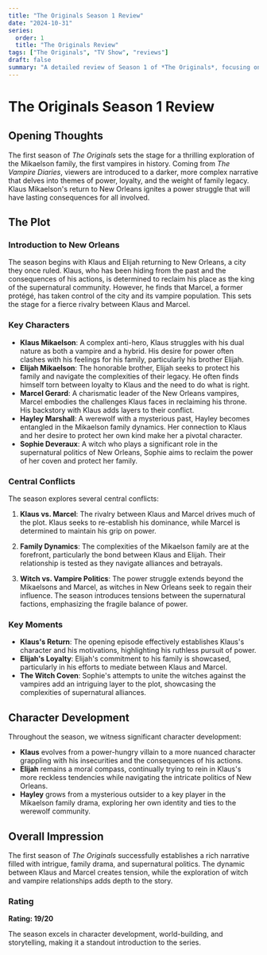 ```yaml
---
title: "The Originals Season 1 Review"
date: "2024-10-31"
series:
  order: 1
  title: "The Originals Review"
tags: ["The Originals", "TV Show", "reviews"]
draft: false
summary: "A detailed review of Season 1 of *The Originals*, focusing on the return of the Mikaelson family to New Orleans and the intricate dynamics of power and family."
---
```


# The Originals Season 1 Review

## Opening Thoughts

The first season of _The Originals_ sets the stage for a thrilling exploration of the Mikaelson family, the first vampires in history. Coming from _The Vampire Diaries_, viewers are introduced to a darker, more complex narrative that delves into themes of power, loyalty, and the weight of family legacy. Klaus Mikaelson's return to New Orleans ignites a power struggle that will have lasting consequences for all involved.

## The Plot

### Introduction to New Orleans

The season begins with Klaus and Elijah returning to New Orleans, a city they once ruled. Klaus, who has been hiding from the past and the consequences of his actions, is determined to reclaim his place as the king of the supernatural community. However, he finds that Marcel, a former protégé, has taken control of the city and its vampire population. This sets the stage for a fierce rivalry between Klaus and Marcel.

### Key Characters

- **Klaus Mikaelson**: A complex anti-hero, Klaus struggles with his dual nature as both a vampire and a hybrid. His desire for power often clashes with his feelings for his family, particularly his brother Elijah.
- **Elijah Mikaelson**: The honorable brother, Elijah seeks to protect his family and navigate the complexities of their legacy. He often finds himself torn between loyalty to Klaus and the need to do what is right.
- **Marcel Gerard**: A charismatic leader of the New Orleans vampires, Marcel embodies the challenges Klaus faces in reclaiming his throne. His backstory with Klaus adds layers to their conflict.
- **Hayley Marshall**: A werewolf with a mysterious past, Hayley becomes entangled in the Mikaelson family dynamics. Her connection to Klaus and her desire to protect her own kind make her a pivotal character.
- **Sophie Deveraux**: A witch who plays a significant role in the supernatural politics of New Orleans, Sophie aims to reclaim the power of her coven and protect her family.

### Central Conflicts

The season explores several central conflicts:

1. **Klaus vs. Marcel**: The rivalry between Klaus and Marcel drives much of the plot. Klaus seeks to re-establish his dominance, while Marcel is determined to maintain his grip on power.
2. **Family Dynamics**: The complexities of the Mikaelson family are at the forefront, particularly the bond between Klaus and Elijah. Their relationship is tested as they navigate alliances and betrayals.

3. **Witch vs. Vampire Politics**: The power struggle extends beyond the Mikaelsons and Marcel, as witches in New Orleans seek to regain their influence. The season introduces tensions between the supernatural factions, emphasizing the fragile balance of power.

### Key Moments

- **Klaus's Return**: The opening episode effectively establishes Klaus's character and his motivations, highlighting his ruthless pursuit of power.
- **Elijah's Loyalty**: Elijah's commitment to his family is showcased, particularly in his efforts to mediate between Klaus and Marcel.
- **The Witch Coven**: Sophie's attempts to unite the witches against the vampires add an intriguing layer to the plot, showcasing the complexities of supernatural alliances.

## Character Development

Throughout the season, we witness significant character development:

- **Klaus** evolves from a power-hungry villain to a more nuanced character grappling with his insecurities and the consequences of his actions.
- **Elijah** remains a moral compass, continually trying to rein in Klaus's more reckless tendencies while navigating the intricate politics of New Orleans.
- **Hayley** grows from a mysterious outsider to a key player in the Mikaelson family drama, exploring her own identity and ties to the werewolf community.

## Overall Impression

The first season of _The Originals_ successfully establishes a rich narrative filled with intrigue, family drama, and supernatural politics. The dynamic between Klaus and Marcel creates tension, while the exploration of witch and vampire relationships adds depth to the story.

### Rating

**Rating: 19/20**

The season excels in character development, world-building, and storytelling, making it a standout introduction to the series.
